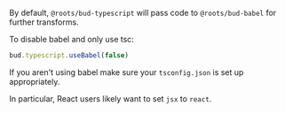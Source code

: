 By default, `@roots/bud-typescript` will pass code to `@roots/bud-babel` for further transforms.

To disable babel and only use tsc:

```ts
bud.typescript.useBabel(false)
```

If you aren't using babel make sure your `tsconfig.json` is set up appropriately.

In particular, React users likely want to set `jsx` to `react`.
